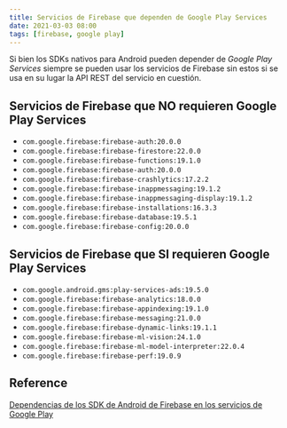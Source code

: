 ```yaml
---
title: Servicios de Firebase que dependen de Google Play Services
date: 2021-03-03 08:00
tags: [firebase, google play]
---
```


Si bien los SDKs nativos para Android pueden depender de _Google Play Services_ siempre se pueden usar los servicios de Firebase sin estos si se usa en su lugar la API REST del servicio en cuestión.

## Servicios de Firebase que NO requieren Google Play Services

* `com.google.firebase:firebase-auth:20.0.0`
* `com.google.firebase:firebase-firestore:22.0.0`
* `com.google.firebase:firebase-functions:19.1.0`
* `com.google.firebase:firebase-auth:20.0.0`
* `com.google.firebase:firebase-crashlytics:17.2.2`
* `com.google.firebase:firebase-inappmessaging:19.1.2`
* `com.google.firebase:firebase-inappmessaging-display:19.1.2`
* `com.google.firebase:firebase-installations:16.3.3`
* `com.google.firebase:firebase-database:19.5.1`
* `com.google.firebase:firebase-config:20.0.0`

## Servicios de Firebase que SI requieren Google Play Services

* `com.google.android.gms:play-services-ads:19.5.0`
* `com.google.firebase:firebase-analytics:18.0.0`
* `com.google.firebase:firebase-appindexing:19.1.0`
* `com.google.firebase:firebase-messaging:21.0.0`
* `com.google.firebase:firebase-dynamic-links:19.1.1`
* `com.google.firebase:firebase-ml-vision:24.1.0`
* `com.google.firebase:firebase-ml-model-interpreter:22.0.4`
* `com.google.firebase:firebase-perf:19.0.9`

## Reference

[Dependencias de los SDK de Android de Firebase en los servicios de Google Play](https://firebase.google.com/docs/android/android-play-services)